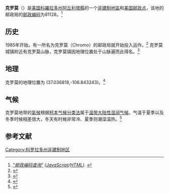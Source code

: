 {{Infobox settlement
|official_name =克罗莫<br> Chromo, Colorado
|settlement_type        = [[非建制地區|非建制地區]]  
|pushpin_map            =Colorado
|pushpin_label_position =left <!-- the position of the pushpin label: left, right, top, bottom, none -->
|pushpin_map_caption    =克罗莫位置
|subdivision_type         = [[世界政區索引|世界政區索引]]
|subdivision_name         = {{USA}}
|subdivision_type1        = [[美国州份|美国州份]]
|subdivision_name1        = {{flag|Colorado|name=科羅拉多州}}
|subdivision_type2 = [[科罗拉多州行政区划|科罗拉多州行政区划]]
|subdivision_name2 = [[阿丘利塔縣_(科羅拉多州)|阿丘利塔縣 (科羅拉多州)]]<ref name="GR3">{{cite web|url=http://geonames.usgs.gov|accessdate=2008-01-31|title=US Board on Geographic Names|publisher=[[美國地質調查局|美國地質調查局]]|date=2007-10-25|archive-url=https://www.webcitation.org/65jET5cdV?url=http://geonames.usgs.gov/|archive-date=2012-02-26|dead-url=no}}</ref>
|timezone                 = [[北美山区时区|北美山区时区]]
|utc_offset               = -7
|timezone_DST             = [[北美山区时区|北美山区时区]]
|utc_offset_DST           = -6
|coordinates            = {{coord|37|02|13|N|106|50|36|W|region:US-CO_type:city|display=inline,title}}
|elevation_footnotes = <ref name="GR3" />
|elevation_m = 2220
|elevation_ft = 7283
<!-- Area/postal codes & others -------->
|postal_code_type = [[美國郵區編號|美國郵區編號]]
|postal_code = 81128<ref name=ZIPcode11>{{cite web |date=December 15, 2006 |url=http://zip4.usps.com/zip4/citytown.jsp |title=ZIP Code Lookup |format=[[JavaScript|JavaScript]]/[[HTML|HTML]] |publisher=United States Postal Service |accessdate=December 15, 2006 |deadurl=yes |archiveurl=https://www.webcitation.org/5uRWp2Zfd?url=http://zip4.usps.com/zip4/citytown.jsp |archivedate=2010-11-23 |df= }}</ref>
}}

'''克罗莫'''（{{lang-en|Chromo}}）是[[美国|美国]][[科羅拉多州|科羅拉多州]][[阿丘利塔縣_(科羅拉多州)|阿丘利塔縣]]的一个[[非建制地區|非建制地區]]和[[美國郵政署|美国邮政点]]，该地的邮政局的[[美國郵區編號|邮政编码]]为81128。<ref name="ZIPcode"><cite class="citation web">[http://zip4.usps.com/zip4/citytown.jsp "邮政编码查询"] {{WebCite|url=https://www.webcitation.org/5uRWp2Zfd?url=http://zip4.usps.com/zip4/citytown.jsp |date=20101123011022 |dateformat=iso }} ([[JavaScript|JavaScript]]/[[HTML|HTML]]). </cite></ref>

==历史==
1985年开始，有一所名为克罗莫（Chromo）的邮政局就开始投入运作。<ref>{{cite web |url=http://www.postalhistory.com/postoffices.asp?state=CO |title=Post offices |publisher=Jim Forte Postal History |accessdate=24 June 2016 |deadurl=yes |archiveurl=https://web.archive.org/web/20160306120236/http://www.postalhistory.com/postoffices.asp?state=CO |archivedate=2016-03-06 |df= }}</ref> 克罗莫城镇附近有克罗莫山脉，克罗莫镇因地理位置处于山脉遍而此得名。<ref name=dawson>{{cite book|last=Dawson|first=John Frank|title=Place names in Colorado: why 700 communities were so named, 150 of Spanish or Indian origin|url=https://babel.hathitrust.org/cgi/pt?id=mdp.39015051116740;view=1up;seq=19|year=1954|publisher=The J. Frank Dawson Publishing Co.|location=Denver, CO|page=13|access-date=2018-08-31|archive-date=2022-02-16|archive-url=https://web.archive.org/web/20220216160859/https://babel.hathitrust.org/cgi/pt?id=mdp.39015051116740;view=1up;seq=19}}</ref>

==地理==
克罗莫的地理位置为{{Coord|37|02|13|N|106|50|36|W|region:US-CO_type:city}} (37.036818,-106.843243)。<ref name="Latitude.to">{{cite web | author=Latitude.to | title=GPS coordinates of Chromo, Colorado, United States. Latitude: 37.0355 Longitude: -106.8393 | website=Latitude.to, maps, geolocated articles, latitude longitude coordinate conversion. | url=http://latitude.to:8080/articles-by-country/us/united-states/180512/chromo-colorado | access-date=2018-08-31 }}{{Dead link|date=2019年3月 |bot=InternetArchiveBot |fix-attempted=yes }}</ref>

==气候==
克罗莫地带的[[氣候|氣候]]根据[[柯本气候分类法|柯本气候分类法]]属于[[温带大陆性湿润气候|温带大陆性湿润气候]]。气温于夏季以及冬季时候相差很大，冬天有时候非常冷、夏季则潮湿温热。<ref name="Weatherbase">{{cite web | title=Chromo, Colorado Köppen Climate Classification (Weatherbase) | website=Weatherbase | url=http://www.weatherbase.com/weather/weather-summary.php3?s=806292&cityname=Chromo%2C+Colorado%2C+United+States+of+America&units=%20Climate%20Summary%20for%20Chromo,%20Colorado | access-date=2018-08-31 | archive-date=2018-09-01 | archive-url=https://web.archive.org/web/20180901044444/http://www.weatherbase.com/weather/weather-summary.php3?s=806292&cityname=Chromo%2C+Colorado%2C+United+States+of+America&units=%20Climate%20Summary%20for%20Chromo,%20Colorado | dead-url=no }}</ref>

== 参考文献 ==
{{Reflist|1}}
{{阿丘利塔县 (科罗拉多州)}}
[[Category:科罗拉多州非建制地区|Category:科罗拉多州非建制地区]]